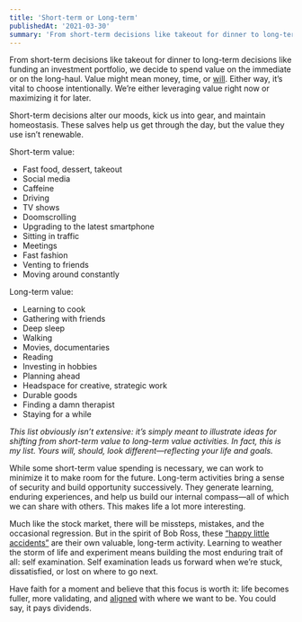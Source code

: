 ```yaml
---
title: 'Short-term or Long-term'
publishedAt: '2021-03-30'
summary: 'From short-term decisions like takeout for dinner to long-term decisions like funding an investment portfolio, we decide to spend value on the immediate or on the long-haul.'
---
```


From short-term decisions like takeout for dinner to long-term decisions like funding an investment portfolio, we decide to spend value on the immediate or on the long-haul. Value might mean money, time, or [will](https://jacksellwood.com/on-will/). Either way, it’s vital to choose intentionally. We’re either leveraging value right now or maximizing it for later.

Short-term decisions alter our moods, kick us into gear, and maintain homeostasis. These salves help us get through the day, but the value they use isn’t renewable.

Short-term value:

- Fast food, dessert, takeout
- Social media
- Caffeine
- Driving
- TV shows
- Doomscrolling
- Upgrading to the latest smartphone
- Sitting in traffic
- Meetings
- Fast fashion
- Venting to friends
- Moving around constantly

Long-term value:

- Learning to cook
- Gathering with friends
- Deep sleep
- Walking
- Movies, documentaries
- Reading
- Investing in hobbies
- Planning ahead
- Headspace for creative, strategic work
- Durable goods
- Finding a damn therapist
- Staying for a while

*This list obviously isn’t extensive: it’s simply meant to illustrate ideas for shifting from short-term value to long-term value activities. In fact, this is my list. Yours will, should, look different—reflecting your life and goals.*

While some short-term value spending is necessary, we can work to minimize it to make room for the future. Long-term activities bring a sense of security and build opportunity successively. They generate learning, enduring experiences, and help us build our internal compass—all of which we can share with others. This makes life a lot more interesting.

Much like the stock market, there will be missteps, mistakes, and the occasional regression. But in the spirit of Bob Ross, these [“happy little accidents”](https://www.youtube.com/watch?v=Fw6odlNp7_8) are their own valuable, long-term activity. Learning to weather the storm of life and experiment means building the most enduring trait of all: self examination. Self examination leads us forward when we’re stuck, dissatisfied, or lost on where to go next.

Have faith for a moment and believe that this focus is worth it: life becomes fuller, more validating, and [aligned](https://jacksellwood.com/alignment-with-way-less-push/) with where we want to be. You could say, it pays dividends.